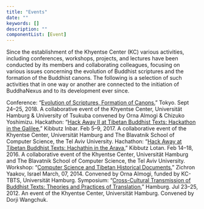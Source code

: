 ```yaml
---
title: "Events"
date: ""
keywords: []
description: ""
componentList: [Event]
---
```


Since the establishment of the Khyentse Center (KC) various activities, including conferences, workshops, projects, and lectures have been conducted by its members and collaborating colleagues, focusing on various issues concerning the evolution of Buddhist scriptures and the formation of the Buddhist canons. The following is a selection of such activities that in one way or another are connected to the initiation of BuddhaNexus and to its development ever since.

<Event year="2018">
  Conference: “<a href="
  https://www.kc-tbts.uni-hamburg.de/en/events/2018-09-24-conference-evolution-of-scriptures.html" target="_blank" rel="noopener">Evolution of Scriptures, Formation of Canons.</a>”
  Tokyo. Sept 24–25, 2018. A collaborative event of the Khyentse Center,
  Universität Hamburg & University of Tsukuba convened by Orna Almogi & Chizuko
  Yoshimizu.
</Event>

<Event year="2017">
  Hackathon: “<a href="
  https://www.kc-tbts.uni-hamburg.de/en/events/2017-02-05-hack-away-ii-at-tibetan-buddhist-texts.html" target="_blank" rel="noopener">Hack Away II at Tibetan Buddhist Texts: Hackathon in the
  Galilee.</a>”
  Kibbutz Inbar. Feb 5–9, 2017. A collaborative event of the Khyentse Center,
  Universität Hamburg and The Blavatnik School of Computer Science, the Tel Aviv
  University.
</Event>

<Event year="2016">
  Hachathon: “<a href="
  https://www.kc-tbts.uni-hamburg.de/en/events/2016-02-14-hack-away-at-tibetan-buddhist-texts.html" target="_blank" rel="noopener">Hack Away at Tibetan Buddhist Texts: Hachathin in the Arava.</a>”
  Kibbutz Lotan. Feb 14–18, 2016. A collaborative event of the Khyentse Center,
  Universität Hamburg and The Blavatnik School of Computer Science, the Tel Aviv
  University.
</Event>

<Event year="2014">
  Workshop: “<a href="
  https://www.kc-tbts.uni-hamburg.de/en/events/2014-03-05-workshop-computerized-tools.html" target="_blank" rel="noopener">Computer Science and Tibetan Historical Documents.</a>”
  Zichron Yaakov, Israel March, 07, 2014. Convened by Orna Almogi, funded by
  KC-TBTS, Universität Hamburg.
</Event>

<Event year="2012">
  Symposium: “<a href="
  https://www.kc-tbts.uni-hamburg.de/en/events/2012-07-23-symposium-cross-cultural-transmission-buddhist-texts.html" target="_blank" rel="noopener">Cross-Cultural Transmission of Buddhist Texts: Theories and
  Practices of Translation.</a>”
  Hamburg. Jul 23–25, 2012. An event of the Khyentse Center, Universität
  Hamburg. Convened by Dorji Wangchuk.
</Event>
